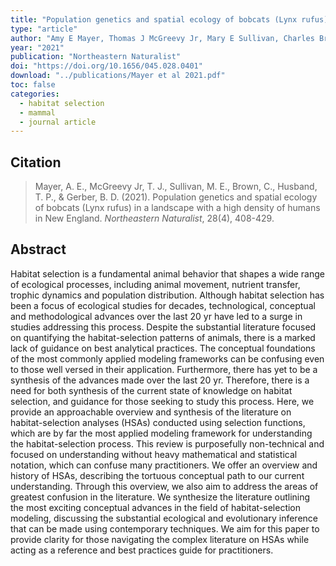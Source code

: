 ```yaml
---
title: "Population genetics and spatial ecology of bobcats (Lynx rufus) in a landscape with a high density of humans in New England"
type: "article"
author: "Amy E Mayer, Thomas J McGreevy Jr, Mary E Sullivan, Charles Brown, Thomas P Husband, Brian D Gerber"
year: "2021"
publication: "Northeastern Naturalist"
doi: "https://doi.org/10.1656/045.028.0401"
download: "../publications/Mayer et al 2021.pdf"
toc: false
categories:
  - habitat selection
  - mammal
  - journal article
---
```


## Citation 

> Mayer, A. E., McGreevy Jr, T. J., Sullivan, M. E., Brown, C., Husband, T. P., & Gerber, B. D. (2021). Population genetics and spatial ecology of bobcats (Lynx rufus) in a landscape with a high density of humans in New England. *Northeastern Naturalist*, 28(4), 408-429.

## Abstract

Habitat selection is a fundamental animal behavior that shapes a wide range of ecological processes, including animal movement, nutrient transfer, trophic dynamics and population distribution. Although habitat selection has been a focus of ecological studies for decades, technological, conceptual and methodological advances over the last 20 yr have led to a surge in studies addressing this process. Despite the substantial literature focused on quantifying the habitat-selection patterns of animals, there is a marked lack of guidance on best analytical practices. The conceptual foundations of the most commonly applied modeling frameworks can be confusing even to those well versed in their application. Furthermore, there has yet to be a synthesis of the advances made over the last 20 yr. Therefore, there is a need for both synthesis of the current state of knowledge on habitat selection, and guidance for those seeking to study this process. Here, we provide an approachable overview and synthesis of the literature on habitat-selection analyses (HSAs) conducted using selection functions, which are by far the most applied modeling framework for understanding the habitat-selection process. This review is purposefully non-technical and focused on understanding without heavy mathematical and statistical notation, which can confuse many practitioners. We offer an overview and history of HSAs, describing the tortuous conceptual path to our current understanding. Through this overview, we also aim to address the areas of greatest confusion in the literature. We synthesize the literature outlining the most exciting conceptual advances in the field of habitat-selection modeling, discussing the substantial ecological and evolutionary inference that can be made using contemporary techniques. We aim for this paper to provide clarity for those navigating the complex literature on HSAs while acting as a reference and best practices guide for practitioners.